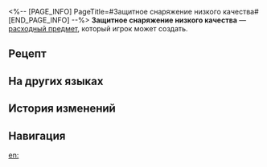 <%-- [PAGE_INFO]
PageTitle=#Защитное снаряжение низкого качества#
[END_PAGE_INFO] --%>
{{Расходный предмет Инфобокс
|id          = 402006
|Изображения = Предмет Защитное снаряжение низкого качества.png
|Тип         = Расходные предметы защиты
|Редкость    = 3
|Эффект      = Снижает НР всех союзников на 15% и повышает их защиту на 15% в следующем бою.
|Описание    = Высокотехнологичное защитное снаряжение, защищающее самые уязвимые части тела от повреждений.<br />Но поскольку производитель сэкономил в ущерб качеству, система зарядки оказалась нефункциональной. А ещё устройство тошнотворно пахнет.<br />С ним вы преисполнитесь решимостью.
|Рецепт      = {{cx|Отсутствует источник}}
|Источник1   = [[Универсальная машина для синтеза]]
|Источник2   = 
|Источник3   = 
}}
{{Описание|''«Быть такого не может Я, Сампо, не торгую подделками. Я ведь добропорядочный бизнесмен!»''}}
'''Защитное снаряжение низкого качества''' — [[расходный предмет]], который игрок может создать.

==Рецепт==
{{Рецепт
|Тип                              = Синтез
|Группа                           = Расходные предметы
|Мусор                            = 3
|Механические детали              = 3
|Строительный материал Сохранения = 2
|Сортировка                       = Мусор;Механические детали;Строительный материал Сохранения
}}

==На других языках==
{{На других языках
|en   = Inferior Protective Gear
|zhs  = 劣质护具
|zht  = 劣質護具
|ja   = 低質防具
|ko   = 조잡한 방어구
|es   = Protección chapucera
|fr   = Équipement de protection de qualité inférieure
|ru   = Защитное снаряжение низкого качества
|th   = Inferior Protective Gear
|vi   = Đồ Bảo Vệ Kém Chất Lượng
|de   = Mindere Schutzausrüstung
|id   = Inferior Protective Gear
|pt   = Equipamento de Proteção Inferior
}}

==История изменений==
{{История изменений|3.5}}

==Навигация==
{{Расходные предметы Навбокс}}

[[en:]]